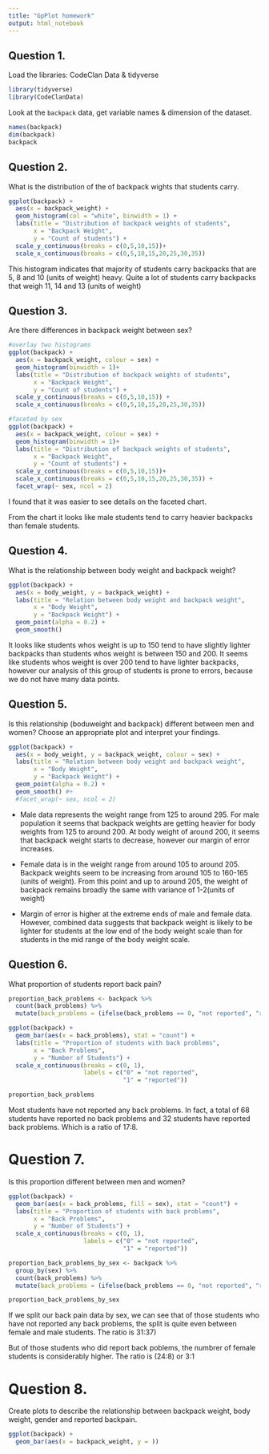 ```yaml
---
title: "GpPlot homework"
output: html_notebook
---
```



## Question 1. 

Load the libraries: CodeClan Data & tidyverse

```r
library(tidyverse)
library(CodeClanData)
```

Look at the `backpack` data, get variable names & dimension of the dataset.
```r
names(backpack)
dim(backpack)
backpack
```

## Question 2. 

What is the distribution of the of backpack wights that students carry.
```r
ggplot(backpack) + 
  aes(x = backpack_weight) + 
  geom_histogram(col = "white", binwidth = 1) + 
  labs(title = "Distribution of backpack weights of students",
       x = "Backpack Weight",
       y = "Count of students") +
  scale_y_continuous(breaks = c(0,5,10,15))+ 
  scale_x_continuous(breaks = c(0,5,10,15,20,25,30,35))

```
This histogram indicates that majority of students carry backpacks that are 5, 8 and 10 (units of weight) heavy. Quite a lot of students carry backpacks that weigh 11, 14 and 13 (units of weight)


## Question 3. 

Are there differences in backpack weight between sex?
```r
#overlay two histograms
ggplot(backpack) + 
  aes(x = backpack_weight, colour = sex) + 
  geom_histogram(binwidth = 1)+ 
  labs(title = "Distribution of backpack weights of students",
       x = "Backpack Weight",
       y = "Count of students") +
  scale_y_continuous(breaks = c(0,5,10,15)) + 
  scale_x_continuous(breaks = c(0,5,10,15,20,25,30,35))

#faceted by sex
ggplot(backpack) + 
  aes(x = backpack_weight, colour = sex) + 
  geom_histogram(binwidth = 1)+ 
  labs(title = "Distribution of backpack weights of students",
       x = "Backpack Weight",
       y = "Count of students") +
  scale_y_continuous(breaks = c(0,5,10,15))+ 
  scale_x_continuous(breaks = c(0,5,10,15,20,25,30,35)) + 
  facet_wrap(~ sex, ncol = 2)
```
I found that it was easier to see details on the faceted chart. 

From the chart it looks like male students tend to carry heavier backpacks than female students. 

## Question 4. 

What is the relationship between body weight and backpack weight?

```r
ggplot(backpack) + 
  aes(x = body_weight, y = backpack_weight) +
  labs(title = "Relation between body weight and backpack weight",
       x = "Body Weight",
       y = "Backpack Weight") +
  geom_point(alpha = 0.2) +
  geom_smooth()
```
It looks like students whos weight is up to 150 tend to have slightly lighter backpacks than students whos weight is between 150 and 200. It seems like students whos weight is over 200 tend to have lighter backpacks, however our analysis of this group of students is prone to errors, because we do not have many data points. 

## Question 5. 

Is this relationship (boduweight and backpack) different between men and women? Choose an appropriate plot and interpret your findings.
```r
ggplot(backpack) + 
  aes(x = body_weight, y = backpack_weight, colour = sex) +
  labs(title = "Relation between body weight and backpack weight",
       x = "Body Weight",
       y = "Backpack Weight") +
  geom_point(alpha = 0.2) +
  geom_smooth() #+
  #facet_wrap(~ sex, ncol = 2)
```
* Male data represents the weight range from 125 to around 295. For male population it seems that backpack weights are getting heavier for body weights from 125 to around 200. At body weight of around 200, it seems that backpack weight starts to decrease, however our margin of error increases.

* Female data is in the weight range from around 105 to around 205. Backpack weights seem to be increasing from around 105 to 160-165 (units of weight). From this point and up to around 205, the weight of backpack remains broadly the same with variance of 1-2(units of weight)

* Margin of error is higher at the extreme ends of male and female data. However, combined data suggests that backpack weight is likely to be lighter for students at the low end of the body weight scale than for students in the mid range of the body weight scale. 

## Question 6. 

What proportion of students report back pain?
```r
proportion_back_problems <- backpack %>%
  count(back_problems) %>%
  mutate(back_problems = (ifelse(back_problems == 0, "not reported", "reported")), proportion_of_students = n/4)

ggplot(backpack) + 
  geom_bar(aes(x = back_problems), stat = "count") + 
  labs(title = "Proportion of students with back problems",
       x = "Back Problems",
       y = "Number of Students") + 
  scale_x_continuous(breaks = c(0, 1),
                     labels = c("0" = "not reported",
                                "1" = "reported"))

proportion_back_problems
```
Most students have not reported any back problems. In fact, a total of 68 students have reported no back problems and 32 students have reported back problems. Which is a ratio of 17:8. 

# Question 7. 

Is this proportion different between men and women?
```r
ggplot(backpack) + 
  geom_bar(aes(x = back_problems, fill = sex), stat = "count") + 
  labs(title = "Proportion of students with back problems",
       x = "Back Problems",
       y = "Number of Students") + 
  scale_x_continuous(breaks = c(0, 1),
                     labels = c("0" = "not reported",
                                "1" = "reported"))

proportion_back_problems_by_sex <- backpack %>%
  group_by(sex) %>%
  count(back_problems) %>%
  mutate(back_problems = (ifelse(back_problems == 0, "not reported", "reported")))

proportion_back_problems_by_sex
```
If we split our back pain data by sex, we can see that of those students who have not reported any back problems, the split is quite even between female and male students. The ratio is 31:37) 

But of those students who did report back poblems, the numbrer of female students is considerably higher. The ratio is (24:8) or 3:1

# Question 8. 

Create plots to describe the relationship between backpack weight, body weight, gender and reported backpain.

```r
ggplot(backpack) +
  geom_bar(aes(x = backpack_weight, y = ))
```




